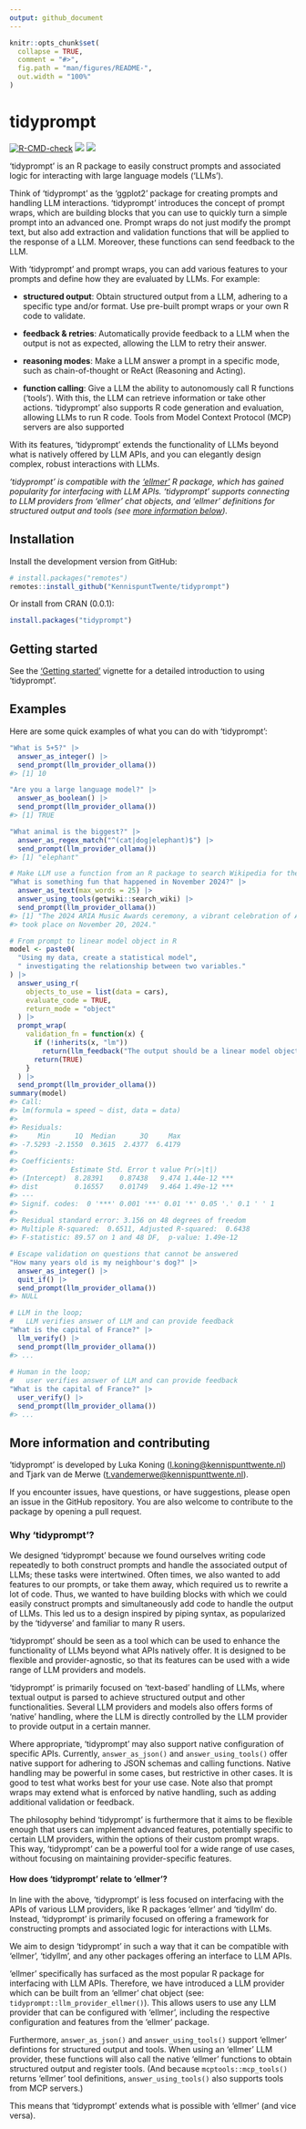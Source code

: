 ```yaml
---
output: github_document
---
```


<!-- README.md is generated from README.Rmd. Please edit that file -->

```r
knitr::opts_chunk$set(
  collapse = TRUE,
  comment = "#>",
  fig.path = "man/figures/README-",
  out.width = "100%"
) 
```

# tidyprompt 

<!-- badges: start -->
[![R-CMD-check](https://github.com/KennispuntTwente/tidyprompt/actions/workflows/R-CMD-check.yaml/badge.svg)](https://github.com/KennispuntTwente/tidyprompt/actions/workflows/R-CMD-check.yaml)
[![](https://www.r-pkg.org/badges/version/tidyprompt)](https://cran.r-project.org/package=tidyprompt)
[![](https://img.shields.io/badge/devel%20version-0.1.0.9000-blue.svg)](https://github.com/KennispuntTwente/tidyprompt)
<!-- badges: end -->

'tidyprompt' is an R package to easily construct prompts and associated logic for interacting with 
large language models ('LLMs'). 

Think of ‘tidyprompt’ as the 'ggplot2' package for creating prompts and 
handling LLM interactions.
'tidyprompt' introduces the concept of prompt wraps, which are building
blocks that you can use to quickly turn a simple prompt into an advanced
one. Prompt wraps do not just modify the prompt text, but also add
extraction and validation functions that will be applied to the response
of a LLM. Moreover, these functions can send feedback to the LLM.

With 'tidyprompt' and prompt wraps, you can add various 
features to your prompts and define how they are evaluated by LLMs. For example:

- **structured output**: Obtain structured output from a LLM, adhering
  to a specific type and/or format. Use pre-built prompt wraps or your
  own R code to validate.
  
- **feedback & retries**: Automatically provide feedback to a LLM when
  the output is not as expected, allowing the LLM to retry their answer.
  
- **reasoning modes**: Make a LLM answer a prompt in a specific mode,
  such as chain-of-thought or ReAct (Reasoning and Acting).
  
- **function calling**: Give a LLM the ability to autonomously call R
  functions (‘tools’). With this, the LLM can retrieve information or
  take other actions. 'tidyprompt' also supports R code generation and
  evaluation, allowing LLMs to run R code. Tools from Model Context Protocol
  (MCP) servers are also supported
  
With its features, 'tidyprompt' extends the functionality of LLMs beyond
what is natively offered by LLM APIs, and you can elegantly design
complex, robust interactions with LLMs.

*'tidyprompt' is compatible with the ['ellmer'](https://ellmer.tidyverse.org/index.html) R package, which 
has gained popularity for interfacing with LLM APIs. 'tidyprompt' supports connecting to LLM providers from 
'ellmer' chat objects, and 'ellmer' definitions for structured output and tools
(see [more information below](#tidyprompt-versus-ellmer--tidyllm)).*

## Installation

Install the development version from GitHub:
``` r
# install.packages("remotes")
remotes::install_github("KennispuntTwente/tidyprompt")
```

Or install from CRAN (0.0.1):
``` r
install.packages("tidyprompt")
```

## Getting started

See the ['Getting started'](https://KennispuntTwente.github.io/tidyprompt/articles/getting_started.html) vignette 
for a detailed introduction to using 'tidyprompt'.

## Examples

Here are some quick examples of what you can do with 'tidyprompt':

``` r
"What is 5+5?" |>
  answer_as_integer() |>
  send_prompt(llm_provider_ollama())
#> [1] 10
```


``` r
"Are you a large language model?" |>
  answer_as_boolean() |>
  send_prompt(llm_provider_ollama())
#> [1] TRUE
```


``` r
"What animal is the biggest?" |>
  answer_as_regex_match("^(cat|dog|elephant)$") |>
  send_prompt(llm_provider_ollama())
#> [1] "elephant"
```


``` r
# Make LLM use a function from an R package to search Wikipedia for the answer
"What is something fun that happened in November 2024?" |>
  answer_as_text(max_words = 25) |>
  answer_using_tools(getwiki::search_wiki) |>
  send_prompt(llm_provider_ollama())
#> [1] "The 2024 ARIA Music Awards ceremony, a vibrant celebration of Australian music,
#> took place on November 20, 2024."
```


``` r
# From prompt to linear model object in R
model <- paste0(
  "Using my data, create a statistical model",
  " investigating the relationship between two variables."
) |>
  answer_using_r(
    objects_to_use = list(data = cars),
    evaluate_code = TRUE,
    return_mode = "object"
  ) |>
  prompt_wrap(
    validation_fn = function(x) {
      if (!inherits(x, "lm"))
        return(llm_feedback("The output should be a linear model object."))
      return(TRUE)
    }
  ) |>
  send_prompt(llm_provider_ollama())
summary(model)
#> Call:
#> lm(formula = speed ~ dist, data = data)
#> 
#> Residuals:
#>     Min      1Q  Median      3Q     Max 
#> -7.5293 -2.1550  0.3615  2.4377  6.4179 
#> 
#> Coefficients:
#>             Estimate Std. Error t value Pr(>|t|)    
#> (Intercept)  8.28391    0.87438   9.474 1.44e-12 ***
#> dist         0.16557    0.01749   9.464 1.49e-12 ***
#> ---
#> Signif. codes:  0 '***' 0.001 '**' 0.01 '*' 0.05 '.' 0.1 ' ' 1
#> 
#> Residual standard error: 3.156 on 48 degrees of freedom
#> Multiple R-squared:  0.6511,	Adjusted R-squared:  0.6438 
#> F-statistic: 89.57 on 1 and 48 DF,  p-value: 1.49e-12
```



``` r
# Escape validation on questions that cannot be answered
"How many years old is my neighbour's dog?" |>
  answer_as_integer() |>
  quit_if() |>
  send_prompt(llm_provider_ollama())
#> NULL
``` 



``` r
# LLM in the loop; 
#   LLM verifies answer of LLM and can provide feedback
"What is the capital of France?" |>
  llm_verify() |>
  send_prompt(llm_provider_ollama())
#> ...
  
# Human in the loop; 
#   user verifies answer of LLM and can provide feedback
"What is the capital of France?" |>
  user_verify() |>
  send_prompt(llm_provider_ollama())
#> ...
```


## More information and contributing

‘tidyprompt’ is developed by Luka Koning
(<l.koning@kennispunttwente.nl>) and Tjark van de Merwe
(<t.vandemerwe@kennispunttwente.nl>).

If you encounter issues, have questions, or have suggestions, please open
an issue in the GitHub repository. You are also welcome to contribute to the
package by opening a pull request.


### Why ‘tidyprompt’?

We designed 'tidyprompt' because we found ourselves writing code
repeatedly to both construct prompts and handle the associated
output of LLMs; these tasks were intertwined. Often times, we also wanted
to add features to our prompts, or take them away, which required us to
rewrite a lot of code. Thus, we wanted to have building 
blocks with which we could easily construct prompts and simultaneously
add code to handle the output of LLMs. This led us to a design inspired
by piping syntax, as popularized by the 'tidyverse' and familiar to many
R users.

‘tidyprompt’ should be seen as a tool which can be used to enhance the
functionality of LLMs beyond what APIs natively offer. It is designed to
be flexible and provider-agnostic, so that its features can be used with
a wide range of LLM providers and models.

‘tidyprompt’ is primarily focused on ‘text-based’ handling of LLMs,
where textual output is parsed to achieve structured output and other
functionalities. Several LLM providers and models also offers forms of
‘native’ handling, where the LLM is directly controlled by the LLM
provider to provide output in a certain manner.

Where appropriate, ‘tidyprompt’ may also support native configuration of
specific APIs. Currently, `answer_as_json()` and `answer_using_tools()`
offer native support for adhering to JSON schemas and calling functions.
Native handling may be powerful in some cases, but restrictive in other
cases. It is good to test what works best for your use case. Note also
that prompt wraps may extend what is enforced by native handling, such
as adding additional validation or feedback.

The philosophy behind ‘tidyprompt’ is furthermore that it aims to be
flexible enough that users can implement advanced features, potentially
specific to certain LLM providers, within the options of their custom
prompt wraps. This way, ‘tidyprompt’ can be a powerful tool for a wide
range of use cases, without focusing on maintaining provider-specific
features.

#### How does 'tidyprompt' relate to 'ellmer'?

In line with the above, ‘tidyprompt’ is less focused on
interfacing with the APIs of various LLM providers, like R packages
‘ellmer’ and ‘tidyllm’ do. Instead, ‘tidyprompt’ is primarily focused on
offering a framework for constructing prompts and associated logic for
interactions with LLMs.

We aim to design ‘tidyprompt’ in such a way that it can be compatible
with ‘ellmer’, ‘tidyllm’, and any other packages offering an interface to
LLM APIs.

'ellmer' specifically has surfaced as the most popular R package for interfacing
with LLM APIs. Therefore, we have introduced a LLM provider 
which can be built from an 'ellmer' chat object (see: `tidyprompt::llm_provider_ellmer()`).
This allows users to use any LLM provider that can be configured with 'ellmer', including
the respective configuration and features from the 'ellmer' package.

Furthermore, `answer_as_json()` and `answer_using_tools()` support
'ellmer' defintions for structured output and tools. When using an 'ellmer' LLM provider,
these functions will also call the native 'ellmer' functions to obtain structured output
and register tools. (And because `mcptools::mcp_tools()` returns 'ellmer' tool definitions, `answer_using_tools()` 
also supports tools from MCP servers.) 

This means that 'tidyprompt' extends what is possible with 'ellmer' (and vice versa).

